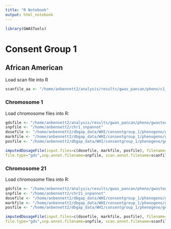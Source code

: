 ```yaml
---
title: "R Notebook"
output: html_notebook
---
```


```r
library(GWASTools)
```
# Consent Group 1

## African American

Load scan file into R
```r
scanfile_aa <- "/home/anbennett2/analysis/results/gwas_pancan/pheno/c1_SHARE_AA_pheno.csv"
```


### Chromosome 1
Load chromosome files into R:
```r
gdsfile <- "/home/anbennett2/analysis/results/gwas_pancan/pheno/gwastools/gdsfiles/chr1.gds"
snpfile <- "/home/anbennett2/chr1_snpannot"
dosefile <- "/home/anbennett2/dbgap_data/WHI/consentgroup_1/phenogeno/geno/746/phg000592.v1.WHI_SHARE_aa.genotype-imputed-data.c1/SHAREchr1aa.dose.c1"
markfile <- "/home/anbennett2/dbgap_data/WHI/consentgroup_1/phenogeno/geno/746/phg000592.v1.WHI_SHARE_aa.genotype-imputed-data.c1/SHAREchr1aa.info"
posfile <- "/home/anbennett2/dbgap_data/WHI/consentgroup_1/phenogeno/geno/746/posfiles/aa/SHAREchr1aa_posfile.csv"
```

```r
imputedDosageFile(input.files=c(dosefile, markfile, posfile), filename=gdsfile, chromosome=1, input.type="MaCH", input.dosage=TRUE, 
file.type="gds",snp.annot.filename=snpfile, scan.annot.filename=scanfile, scan.df=NULL, snp.exclude=NULL, prob.threshold=0.9, verbose=TRUE)
```


### Chromosome 21
Load chromosome files into R:
```r
gdsfile <- "/home/anbennett2/analysis/results/gwas_pancan/pheno/gwastools/gdsfiles/chr21.gds"
snpfile <- "/home/anbennett2/chr21_snpannot"
dosefile <- "/home/anbennett2/dbgap_data/WHI/consentgroup_1/phenogeno/geno/746/phg000592.v1.WHI_SHARE_aa.genotype-imputed-data.c1/SHAREchr21aa.dose.c1"
markfile <- "/home/anbennett2/dbgap_data/WHI/consentgroup_1/phenogeno/geno/746/phg000592.v1.WHI_SHARE_aa.genotype-imputed-data.c1/SHAREchr21aa.info"
posfile <- "/home/anbennett2/dbgap_data/WHI/consentgroup_1/phenogeno/geno/746/posfiles/aa/SHAREchr21aa_posfile.csv"
```


```r
imputedDosageFile(input.files=c(dosefile, markfile, posfile), filename=gdsfile, chromosome=21, input.type="MaCH", input.dosage=TRUE, 
file.type="gds",snp.annot.filename=snpfile, scan.annot.filename=scanfile, scan.df=NULL, snp.exclude=NULL, prob.threshold=0.9, verbose=TRUE)
```


